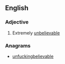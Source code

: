 ==English==
===Adjective===
{{en-adj}}
# {{slang|vulgar}} Extremely [[unbelievable]]

===Anagrams===
* [[unfuckingbelievable#English|unfuckingbelievable]]
